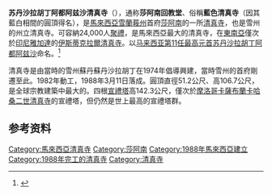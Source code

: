 {{NoteTA|G1=Melayu}}
{{Infobox religious building
|name = 苏丹沙拉胡丁阿都阿兹沙清真寺
|native_name = {{lang-ms|Masjid Sultan Salahuddin Abdul Aziz}}<br/>{{lang-ar|مسجد سلطان صلاح الدين عبدالعزيز}}
|image = SA Blue Mosque.jpg
|image_size = 265px
|caption = 从莎亚南湖滨公园望向清真寺
| map_type              = Malaysia
|coordinates = {{Coord|3.078|N|101.521|E|display=inline,title|region:MY_type:landmark_source:dewiki}}
|religious_affiliation = [[伊斯兰|伊斯兰]]
|location = {{MAS}} {{Selangor}}[[莎亚南|莎亚南]]
|tradition = [[沙斐仪派|沙斐仪派]]和[[遜尼派|遜尼派]]
|architect = 拿督峇哈鲁丁阿布卡欣（Dato Baharuddin Abu Kassim）
|architecture_type = [[清真寺|清真寺]]
|architecture_style = 马来[[伊斯蘭建築|伊斯蘭建築]]
|year_completed=1988
|capacity = 24,000
|dome_height_outer = {{convert|106.7|m|abbr=on}}
|dome_dia_outer = {{convert|51.2|m|abbr=on}}
|minaret_quantity = 4
|minaret_height = {{convert|142.3|m|abbr=on}}
|materials = 混凝土、钢、铝、搪瓷涂层钢板、木材、玻璃、瓷砖
|mapframe-zoom            = 16
}}
'''苏丹沙拉胡丁阿都阿兹沙清真寺'''（{{lang-ms|Masjid Sultan Salahuddin Abdul Aziz Shah}}），通称'''莎阿南回教堂'''、俗稱'''藍色清真寺'''（因其藍白相間的圓頂得名），是[[馬來西亞|馬來西亞]][[雪蘭莪州|雪蘭莪州]]首府[[莎阿南|莎阿南]]的一所[[清真寺|清真寺]]，也是雪州的州立清真寺。可容納24,000人[[聚禮|聚禮]]，是馬來西亞最大的清真寺，在[[東南亞|東南亞]]僅次於[[印尼|印尼]][[雅加達|雅加達]]的[[伊斯蒂克拉爾清真寺|伊斯蒂克拉爾清真寺]]。以[[马来西亚最高元首|马来西亚第11任最高元首]][[蘇丹沙拉胡丁·阿都阿茲沙|苏丹沙拉胡丁阿都阿兹沙]]命名。<ref>{{cite web|url=https://www.visitselangor.com/masjid-sultan-salahuddin-abdul-aziz-shah-blue-mosque/|title=Masjid Sultan Salahuddin Abdul Aziz Shah|date=1 July 2021|work=VisitSelangor.com|access-date=2021-07-29|archive-date=2021-07-10|archive-url=https://web.archive.org/web/20210710221014/https://www.visitselangor.com/masjid-sultan-salahuddin-abdul-aziz-shah-blue-mosque/|dead-url=no}}</ref>

清真寺是由當時的雪州蘇丹蘇丹沙拉胡丁在1974年倡導興建，當時雪州的首府剛遷至此。1982年動工，1988年3月11日落成。圓頂直徑51.2公尺、高106.7公尺，是全球宗教建築中最大的。四根[[宣禮塔|宣禮塔]]高142.3公尺，僅次於[[摩洛哥|摩洛哥]][[卡薩布蘭卡|卡薩布蘭卡]][[哈桑二世清真寺|哈桑二世清真寺]]的宣禮塔，但仍然是世上最高的宣禮塔群。

==参考资料==
{{portal|马来西亚}}
{{Commons category|Sultan Salahuddin Abdul Aziz Mosque}}
{{reflist}}

{{馬來西亞清真寺}}

[[Category:馬來西亞清真寺|Category:馬來西亞清真寺]]
[[Category:莎阿南|Category:莎阿南]]
[[Category:1988年馬來西亞建立|Category:1988年馬來西亞建立]]
[[Category:1988年完工的清真寺|Category:1988年完工的清真寺]]
[[Category:清真寺|Category:清真寺]]

{{Malaysia-stub}}
{{Mosque-stub}}